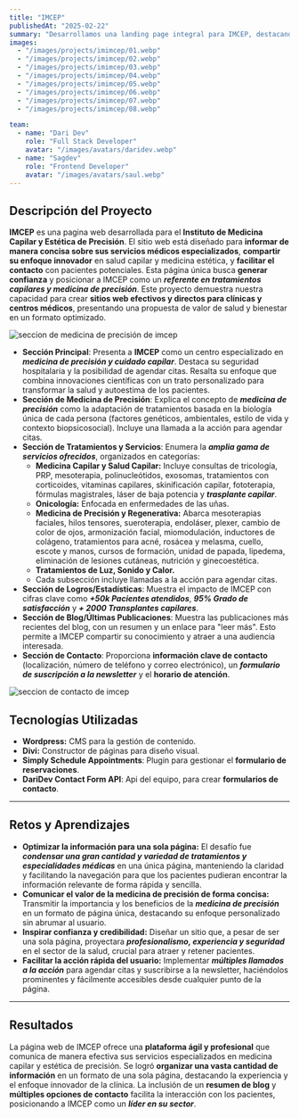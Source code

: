 ```yaml
---
title: "IMCEP"
publishedAt: "2025-02-22"
summary: "Desarrollamos una landing page integral para IMCEP, destacando sus tratamientos capilares y de medicina de precisión para atraer y conectar con pacientes potenciales."
images:
  - "/images/projects/imimcep/01.webp"
  - "/images/projects/imimcep/02.webp"
  - "/images/projects/imimcep/03.webp"
  - "/images/projects/imimcep/04.webp"
  - "/images/projects/imimcep/05.webp"
  - "/images/projects/imimcep/06.webp"
  - "/images/projects/imimcep/07.webp"
  - "/images/projects/imimcep/08.webp"

team:
  - name: "Dari Dev"
    role: "Full Stack Developer"
    avatar: "/images/avatars/daridev.webp"
  - name: "Sagdev"
    role: "Frontend Developer"
    avatar: "/images/avatars/saul.webp"
---
```

## Descripción del Proyecto

**IMCEP** es una pagina web desarrollada para el **Instituto de Medicina Capilar y Estética de Precisión**. El sitio web está diseñado para **informar de manera concisa sobre sus servicios médicos especializados**, **compartir su enfoque innovador** en salud capilar y medicina estética, y **facilitar el contacto** con pacientes potenciales. Esta página única busca **generar confianza** y posicionar a IMCEP como un **_referente en tratamientos capilares y medicina de precisión_**. Este proyecto demuestra nuestra capacidad para crear **sitios web efectivos y directos para clínicas y centros médicos**, presentando una propuesta de valor de salud y bienestar en un formato optimizado.

![seccion de medicina de precisión de imcep](/images/projects/imimcep/03.webp)

* **Sección Principal**: Presenta a **IMCEP** como un centro especializado en **_medicina de precisión y cuidado capilar_**. Destaca su seguridad hospitalaria y la posibilidad de agendar citas. Resalta su enfoque que combina innovaciones científicas con un trato personalizado para transformar la salud y autoestima de los pacientes.
* **Sección de Medicina de Precisión**: Explica el concepto de **_medicina de precisión_** como la adaptación de tratamientos basada en la biología única de cada persona (factores genéticos, ambientales, estilo de vida y contexto biopsicosocial). Incluye una llamada a la acción para agendar citas.
* **Sección de Tratamientos y Servicios**: Enumera la **_amplia gama de servicios ofrecidos_**, organizados en categorías:
    * **Medicina Capilar y Salud Capilar:** Incluye consultas de tricología, PRP, mesoterapia, polinucleótidos, exosomas, tratamientos con corticoides, vitaminas capilares, skinificación capilar, fototerapia, fórmulas magistrales, láser de baja potencia y **_trasplante capilar_**.
    * **Onicología:** Enfocada en enfermedades de las uñas.
    * **Medicina de Precisión y Regenerativa:** Abarca mesoterapias faciales, hilos tensores, sueroterapia, endoláser, plexer, cambio de color de ojos, armonización facial, miomodulación, inductores de colágeno, tratamientos para acné, rosácea y melasma, cuello, escote y manos, cursos de formación, unidad de papada, lipedema, eliminación de lesiones cutáneas, nutrición y ginecoestética.
    * **Tratamientos de Luz, Sonido y Calor.**
    * Cada subsección incluye llamadas a la acción para agendar citas.
* **Sección de Logros/Estadísticas**: Muestra el impacto de IMCEP con cifras clave como **_+50k Pacientes atendidos_**, **_95% Grado de satisfacción_** y **_+ 2000 Transplantes capilares_**.
* **Sección de Blog/Últimas Publicaciones**: Muestra las publicaciones más recientes del blog, con un resumen y un enlace para "leer más". Esto permite a IMCEP compartir su conocimiento y atraer a una audiencia interesada.
* **Sección de Contacto**: Proporciona **información clave de contacto** (localización, número de teléfono y correo electrónico), un **_formulario de suscripción a la newsletter_** y el **horario de atención**.

![seccion de contacto de imcep](/images/projects/imimcep/08.webp)


## Tecnologías Utilizadas

- **Wordpress:** CMS para la gestión de contenido.
- **Divi:** Constructor de páginas para diseño visual.
- **Simply Schedule Appointments**: Plugin para gestionar el **formulario de reservaciones**.
- **DariDev Contact Form API**: Api del equipo, para crear **formularios de contacto**.

---

## Retos y Aprendizajes

* **Optimizar la información para una sola página:** El desafío fue **_condensar una gran cantidad y variedad de tratamientos y especialidades médicas_** en una única página, manteniendo la claridad y facilitando la navegación para que los pacientes pudieran encontrar la información relevante de forma rápida y sencilla.
* **Comunicar el valor de la medicina de precisión de forma concisa:** Transmitir la importancia y los beneficios de la **_medicina de precisión_** en un formato de página única, destacando su enfoque personalizado sin abrumar al usuario.
* **Inspirar confianza y credibilidad:** Diseñar un sitio que, a pesar de ser una sola página, proyectara **_profesionalismo, experiencia y seguridad_** en el sector de la salud, crucial para atraer y retener pacientes.
* **Facilitar la acción rápida del usuario:** Implementar **_múltiples llamados a la acción_** para agendar citas y suscribirse a la newsletter, haciéndolos prominentes y fácilmente accesibles desde cualquier punto de la página.

---

## Resultados

La página web de IMCEP ofrece una **plataforma ágil y profesional** que comunica de manera efectiva sus servicios especializados en medicina capilar y estética de precisión. Se logró **organizar una vasta cantidad de información** en un formato de una sola página, destacando la experiencia y el enfoque innovador de la clínica. La inclusión de un **resumen de blog** y **múltiples opciones de contacto** facilita la interacción con los pacientes, posicionando a IMCEP como un **_líder en su sector_**.